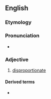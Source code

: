 ==English==

===Etymology===
{{prefix|en|dis|proportional}}

===Pronunciation===
* {{a|UK}} {{IPA|en|[dɪspɹəˈpɔːʃənəɫ]}}

===Adjective===
{{en-adj}}

# [[disproportionate]]

====Derived terms====
* {{l|en|disproportionality}}